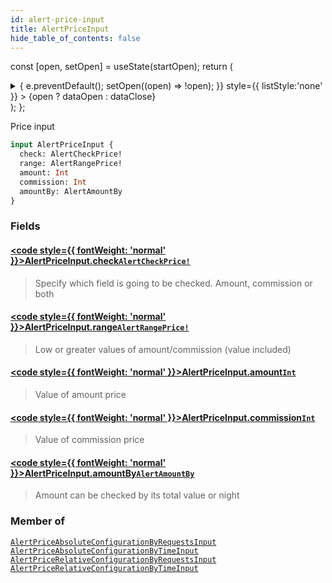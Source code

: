 ```yaml
---
id: alert-price-input
title: AlertPriceInput
hide_table_of_contents: false
---
```






const [open, setOpen] = useState(startOpen);
return (
<details {...(open ? { open: true } : {})} className="details" style={{ border:'none', boxShadow:'none', background:'var(--ifm-background-color)' }}>
<summary
onClick={(e) => {
e.preventDefault();
setOpen((open) => !open);
}}
style={{ listStyle:'none' }} >
{open ? dataOpen : dataClose}
</summary>
{open && children}
</details>
);
};

Price input

```graphql
input AlertPriceInput {
  check: AlertCheckPrice!
  range: AlertRangePrice!
  amount: Int
  commission: Int
  amountBy: AlertAmountBy
}
```

### Fields

#### [<code style={{ fontWeight: 'normal' }}>AlertPriceInput.<b>check</b></code>](#)<Bullet />[`AlertCheckPrice!`](/api/enums/alert-check-price) <Badge class="badge badge--secondary" text="non-null"/> <Badge class="badge badge--secondary" text="enum"/>

> Specify which field is going to be checked. Amount, commission or both

#### [<code style={{ fontWeight: 'normal' }}>AlertPriceInput.<b>range</b></code>](#)<Bullet />[`AlertRangePrice!`](/api/enums/alert-range-price) <Badge class="badge badge--secondary" text="non-null"/> <Badge class="badge badge--secondary" text="enum"/>

> Low or greater values of amount/commission (value included)

#### [<code style={{ fontWeight: 'normal' }}>AlertPriceInput.<b>amount</b></code>](#)<Bullet />[`Int`](/api/scalars/int) <Badge class="badge badge--secondary" text="scalar"/>

> Value of amount price

#### [<code style={{ fontWeight: 'normal' }}>AlertPriceInput.<b>commission</b></code>](#)<Bullet />[`Int`](/api/scalars/int) <Badge class="badge badge--secondary" text="scalar"/>

> Value of commission price

#### [<code style={{ fontWeight: 'normal' }}>AlertPriceInput.<b>amountBy</b></code>](#)<Bullet />[`AlertAmountBy`](/api/enums/alert-amount-by) <Badge class="badge badge--secondary" text="enum"/>

> Amount can be checked by its total value or night

### Member of

[`AlertPriceAbsoluteConfigurationByRequestsInput`](/api/inputs/alert-price-absolute-configuration-by-requests-input) <Badge class="badge badge--secondary" text="input"/><Bullet />[`AlertPriceAbsoluteConfigurationByTimeInput`](/api/inputs/alert-price-absolute-configuration-by-time-input) <Badge class="badge badge--secondary" text="input"/><Bullet />[`AlertPriceRelativeConfigurationByRequestsInput`](/api/inputs/alert-price-relative-configuration-by-requests-input) <Badge class="badge badge--secondary" text="input"/><Bullet />[`AlertPriceRelativeConfigurationByTimeInput`](/api/inputs/alert-price-relative-configuration-by-time-input) <Badge class="badge badge--secondary" text="input"/>
